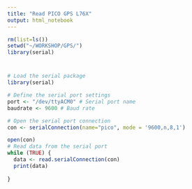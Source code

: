 ```yaml
---
title: "Read PICO GPS L76X"
output: html_notebook
---
```



```r
rm(list=ls())
setwd("~/WORKSHOP/GPS/")
library(serial)
```

# 
```r
# Load the serial package
library(serial)

# Define the serial port settings
port <- "/dev/ttyACM0" # Serial port name
baudrate <- 9600 # Baud rate

# Open the serial port connection
con <- serialConnection(name="pico", mode = '9600,n,8,1')

open(con)
# Read data from the serial port
while (TRUE) {
  data <- read.serialConnection(con)
  print(data)
  
}
```


 